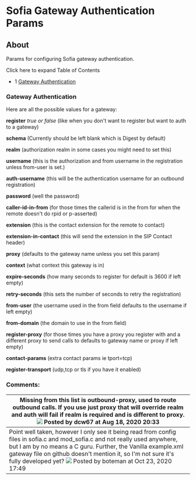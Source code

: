 
# Sofia Gateway Authentication Params 

 

## About

Params for configuring Sofia gateway authentication.

Click here to expand Table of Contents

* 1 [Gateway Authentication](#gateway-authentication)

### Gateway Authentication

Here are all the possible values for a gateway:

**register** _true or false_ (like when you don't want to register but want to auth to a gateway)

**schema** (Currently should be left blank which is Digest by default)

**realm** (authorization realm in some cases you might need to set this)

**username** (this is the authorization and from username in the registration unless from-user is set.)

**auth-username** (this will be the authentication username for an outbound registration)

**password** (well the password)

**caller-id-in-from** (for those times the callerid is in the from for when the remote doesn't do rpid or p-asserted)

**extension** (this is the contact extension for the remote to contact)

**extension-in-contact** (this will send the extension in the SIP Contact header)

**proxy** (defaults to the gateway name unless you set this param)

**context** (what context this gateway is in)

**expire-seconds** (how many seconds to register for default is 3600 if left empty)

**retry-seconds** (this sets the number of seconds to retry the registration)

**from-user** (the username used in the from field defaults to the username if left empty)

**from-domain** (the domain to use in the from field)

**register-proxy** (for those times you have a proxy you register with and a different proxy to send calls to defaults to gateway name or proxy if left empty)

**contact-params** (extra contact params ie tport=tcp)

**register-transport** (udp,tcp or tls if you have it enabled)

  
### Comments:

| Missing from this list is **outbound-proxy**, used to route outbound calls. If you use just **proxy** that will override **realm** and auth will fail if realm is required and is different to proxy. ![](/images/icons/contenttypes/comment_16.png) Posted by dcw67 at Aug 18, 2020 20:33                                                                                 |
| ------------------------------------------------------------------------------------------------------------------------------------------------------------------------------------------------------------------------------------------------------------------------------------------------------------------------------------------------------------------------- |
| Point well taken, however I only see it being read from config files in sofia.c and mod\_sofia.c and not really used anywhere, but I am by no means a C guru. Further, the Vanilla example.xml gateway file on github doesn't mention it, so I'm not sure it's fully developed yet? ![](/images/icons/contenttypes/comment_16.png) Posted by boteman at Oct 23, 2020 17:49 |


